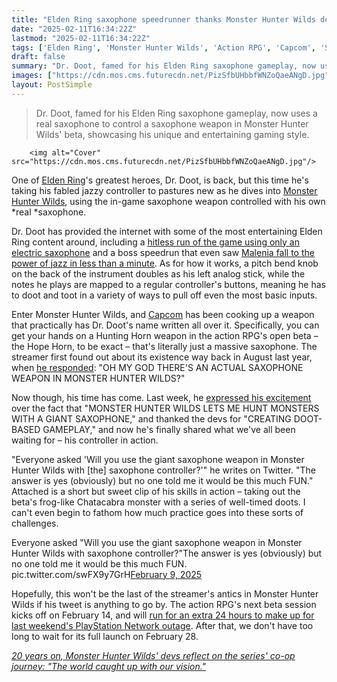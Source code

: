 ```yaml
---
title: "Elden Ring saxophone speedrunner thanks Monster Hunter Wilds devs for 'creating doot-based gameplay' as he uses his jazzy controller to power the action RPG's giant sax weapon"
date: "2025-02-11T16:34:22Z"
lastmod: "2025-02-11T16:34:22Z"
tags: ['Elden Ring', 'Monster Hunter Wilds', 'Action RPG', 'Capcom', 'Saxophone', 'Streaming', 'Gaming']
draft: false
summary: "Dr. Doot, famed for his Elden Ring saxophone gameplay, now uses a real saxophone to control a saxophone weapon in Monster Hunter Wilds' beta, showcasing his unique and entertaining gaming style."
images: ["https://cdn.mos.cms.futurecdn.net/PizSfbUHbbfWNZoQaeANgD.jpg"]
layout: PostSimple
---
```

> Dr. Doot, famed for his Elden Ring saxophone gameplay, now uses a real saxophone to control a saxophone weapon in Monster Hunter Wilds' beta, showcasing his unique and entertaining gaming style.


        <img alt="Cover" src="https://cdn.mos.cms.futurecdn.net/PizSfbUHbbfWNZoQaeANgD.jpg"/>
        
One of [<u>Elden Ring</u>](https://www.gamesradar.com/elden-ring-guide/)'s greatest heroes, Dr. Doot, is back, but this time he's taking his fabled jazzy controller to pastures new as he dives into [<u>Monster Hunter Wilds</u>](https://www.gamesradar.com/games/monster-hunter/monster-hunter-wilds-guide/), using the in-game saxophone weapon controlled with his own *real *saxophone.

Dr. Doot has provided the internet with some of the most entertaining Elden Ring content around, including a [<u>hitless run of the game using only an electric saxophone</u>](https://www.gamesradar.com/elden-ring-magician-uses-nothing-but-a-saxophone-to-beat-all-7-great-rune-bosses-including-malenia-without-taking-a-hit/) and a boss speedrun that even saw [<u>Malenia fall to the power of jazz in less than a minute</u>](https://www.gamesradar.com/games/action-rpg/watch-in-awe-as-an-elden-ring-master-playing-with-a-saxophone-that-goes-doot-finally-wrecks-malenia-in-45-seconds-without-getting-hit/). As for how it works, a pitch bend knob on the back of the instrument doubles as his left analog stick, while the notes he plays are mapped to a regular controller's buttons, meaning he has to doot and toot in a variety of ways to pull off even the most basic inputs.

Enter Monster Hunter Wilds, and [Capcom](https://www.gamesradar.com/tag/capcom/) has been cooking up a weapon that practically has Dr. Doot's name written all over it. Specifically, you can get your hands on a Hunting Horn weapon in the action RPG's open beta – the Hope Horn, to be exact – that's literally just a massive saxophone. The streamer first found out about its existence way back in August last year, when [<u>he responded</u>](https://x.com/DrDootPhD/status/1826416172105171136): "OH MY GOD THERE'S AN ACTUAL SAXOPHONE WEAPON IN MONSTER HUNTER WILDS?"

Now though, his time has come. Last week, he [<u>expressed his excitement</u>](https://x.com/DrDootPhD/status/1887716224152289390) over the fact that "MONSTER HUNTER WILDS LETS ME HUNT MONSTERS WITH A GIANT SAXOPHONE," and thanked the devs for "CREATING DOOT-BASED GAMEPLAY," and now he's finally shared what we've all been waiting for – his controller in action.

"Everyone asked 'Will you use the giant saxophone weapon in Monster Hunter Wilds with [the] saxophone controller?'" he writes on Twitter. "The answer is yes (obviously) but no one told me it would be this much FUN." Attached is a short but sweet clip of his skills in action – taking out the beta's frog-like Chatacabra monster with a series of well-timed doots. I can't even begin to fathom how much practice goes into these sorts of challenges.

Everyone asked "Will you use the giant saxophone weapon in Monster Hunter Wilds with saxophone controller?"The answer is yes (obviously) but no one told me it would be this much FUN. pic.twitter.com/swFX9y7GrH[February 9, 2025](https://twitter.com/cantworkitout/status/1888684315430801904)

Hopefully, this won't be the last of the streamer's antics in Monster Hunter Wilds if his tweet is anything to go by. The action RPG's next beta session kicks off on February 14, and will [<u>run for an extra 24 hours to make up for last weekend's PlayStation Network outage</u>](https://www.gamesradar.com/games/monster-hunter/as-psn-outages-subside-capcom-might-extend-monster-hunter-wilds-open-beta-for-an-extra-day-as-the-test-period-was-cut-short/). After that, we don't have too long to wait for its full launch on February 28.

[<u><em>20 years on, Monster Hunter Wilds' devs reflect on the series' co-op journey: "The world caught up with our vision."</em></u>](https://www.gamesradar.com/games/monster-hunter/20-years-on-monster-hunter-wilds-devs-reflect-on-the-series-console-co-op-journey-the-world-caught-up-with-our-vision/)
        